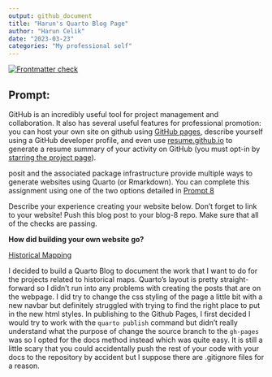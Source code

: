 ```yaml
---
output: github_document
title: "Harun's Quarto Blog Page"
author: "Harun Celik"
date: "2023-03-23"
categories: "My professional self"
---
```


<!-- README.md is generated from README.Rmd. Please edit that file -->
<!-- badges: start -->
[![Frontmatter check](../../actions/workflows/check-yaml.yaml/badge.svg)](../../actions/workflows/check-yaml.yaml)
<!-- badges: end -->

## Prompt:

GitHub is an incredibly useful tool for project management and collaboration. It also has several useful features for professional promotion: you can host your own site on github using [GitHub pages](https://pages.github.com/), describe yourself using a GitHub developer profile, and even use [resume.github.io](http://resume.github.io/) to generate a resume summary of your activity on GitHub (you must opt-in by [starring the project page](https://github.com/resume/resume.github.com)). 

posit and the associated package infrastructure provide multiple ways to generate websites using Quarto (or Rmarkdown). You can complete this assignment using one of the two options detailed in [Prompt 8](https://stat585-at-isu.github.io/blog-2023/Prompts/Blog-8/Prompt.html)

Describe your experience creating your website below. Don't forget to link to your website! Push this blog post to your blog-8 repo. Make sure that all of the checks are passing.

**How did building your own website go?**

[Historical Mapping](https://haruncelikotto.github.io/)

I decided to build a Quarto Blog to document the work that I want to do for the 
projects related to historical maps. Quarto's layout is pretty straight-forward so
I didn't run into any problems with creating the posts that are on the webpage. 
I did try to change the css styling of the page a little bit with a new navbar but 
definitely struggled with trying to find the right place to put in the new html styles.
In publishing to the Github Pages, I first decided I would try to work with the `quarto publish`
command but didn't really understand what the purpose of change the source branch to the 
`gh-pages` was so I opted for the docs method instead which was quite easy. It is still a little
scary that you could accidentally push the rest of your code with your docs to the repository by accident
but I suppose there are .gitignore files for a reason.




